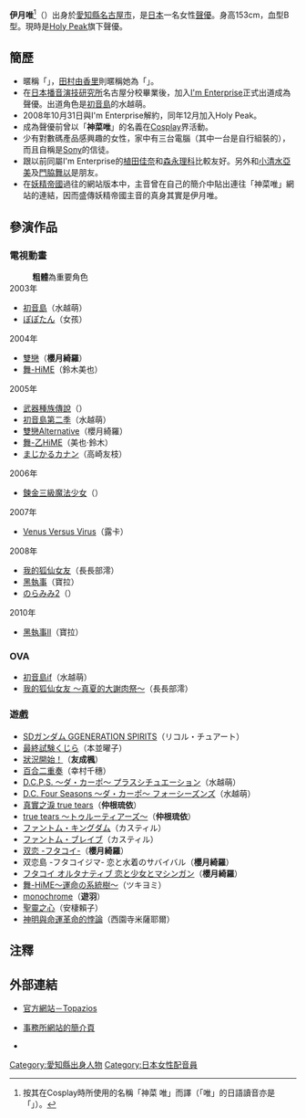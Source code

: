 {{藝人
|姓名 = 伊月 唯
|類型 = 配音員
|原名 = 
|外文名 = 伊月 ゆい
|外文 =  日文
|羅馬拼音 = Itsuki Yui
|暱稱 = {{lang|ja|ゆいん}}、{{lang|ja|いっつい}}
|國籍 = {{JPN}}
|民族 = [[大和民族|大和民族]]
|出生日期 = 1980年10月25日
|出生地點 = {{JPN}}[[愛知縣|愛知縣]][[名古屋市|名古屋市]]
|逝世日期 = 
|逝世地點 = 
|職業 = [[配音員|配音員]]
|語言 = [[日語|日語]]
|出道作 = 水越萌（[[初音島|初音島]]）
|活躍年代 = 2003年－
|唱片公司 = 
|經紀公司 = [[Holy_Peak|Holy Peak]]
|網站 = http://www.topazios.net/ 官方網站－Topazios
|IMDb = 1856085
}}
{{Japanese|japanese=伊月 ゆい|kana=いつき ゆい|romaji=Itsuki Yui|}}

'''伊月唯'''<ref>按其在Cosplay時所使用的名稱「神菜 唯」而譯（「唯」的日語讀音亦是「{{lang|ja|ゆい}}」）。</ref>（{{bd|1980年|10月25日}}）出身於[[愛知縣|愛知縣]][[名古屋市|名古屋市]]，是[[日本|日本]]一名女性[[聲優|聲優]]。身高153cm，血型B型。現時是[[Holy_Peak|Holy Peak]]旗下聲優。

==簡歷==
*暱稱「{{lang|ja|ゆいん}}」，[[田村由香里|田村由香里]]則暱稱她為「{{lang|ja|いっつい}}」。
*在[[日本播音演技研究所|日本播音演技研究所]]名古屋分校畢業後，加入[[I'm_Enterprise|I'm Enterprise]]正式出道成為聲優。出道角色是[[初音島|初音島]]的水越萌。
*2008年10月31日與I'm Enterprise解約，同年12月加入Holy Peak。
*成為聲優前曾以「'''神菜唯'''」的名義在[[Cosplay|Cosplay]]界活動。
*少有對數碼產品感興趣的女性，家中有三台電腦（其中一台是自行組裝的），而且自稱是[[Sony|Sony]]的信徒。
*跟以前同屬I'm Enterprise的[[植田佳奈|植田佳奈]]和[[森永理科|森永理科]]比較友好。另外和[[小清水亞美|小清水亞美]]及[[門脇舞以|門脇舞以]]是朋友。
*在[[妖精帝國|妖精帝國]]過往的網站版本中，主音{{lang|ja|ゆい}}曾在自己的簡介中貼出連往「神菜唯」網站的連結，因而盛傳妖精帝國主音的真身其實是伊月唯。

==參演作品==
===電視動畫===
:'''粗體'''為重要角色
;2003年
* [[初音島|初音島]]（水越萌）
* [[ぽぽたん|ぽぽたん]]（女孩）
;2004年
* [[雙戀|雙戀]]（'''櫻月綺羅'''）
* [[舞-HiME|舞-HiME]]（鈴木美也）
;2005年
* [[武器種族傳說|武器種族傳說]]（{{lang|ja|オリガ}}）
* [[初音島|初音島第二季]]（水越萌）
* [[雙戀|雙戀Alternative]]（櫻月綺羅）
* [[舞-乙HiME|舞-乙HiME]]（美也·鈴木）
* [[まじかるカナン|まじかるカナン]]（高崎友枝）
;2006年
* [[鍊金三級魔法少女|鍊金三級魔法少女]]（{{lang|ja|メグミ}}）
;2007年
* [[Venus_Versus_Virus|Venus Versus Virus]]（露卡）
;2008年
* [[我的狐仙女友|我的狐仙女友]]（長長部澪）
* [[黑執事|黑執事]]（寶拉）
* [[のらみみ2|のらみみ2]]（{{lang|ja|チエ}}）
;2010年
* [[黑執事|黑執事II]]（寶拉）

===OVA===
* [[初音島|初音島if]]（水越萌）
* [[我的狐仙女友|我的狐仙女友 〜真夏的大謝肉祭〜]]（長長部澪）

===遊戲===
* [[SDガンダム_GGENERATION|SDガンダム GGENERATION SPIRITS]]（リコル・チュアート）
* [[最終試験くじら|最終試験くじら]]（本並曜子）
* [[狀況開始！|狀況開始！]]（'''友成楓'''）
* [[百合二重奏|百合二重奏]]（幸村千穗）
* [[初音島|D.C.P.S. 〜ダ・カーポ〜 プラスシチュエーション]]（水越萌）
* [[初音島|D.C. Four Seasons 〜ダ・カーポ〜 フォーシーズンズ]]（水越萌）
* [[真實之淚_true_tears|真實之淚 true tears]]（'''仲根琉依'''）
* [[真實之淚_true_tears|true tears 〜トゥルーティアーズ〜]]（'''仲根琉依'''）
* [[ファントム・キングダム|ファントム・キングダム]]（カスティル）
* [[ファントム・ブレイブ|ファントム・ブレイブ]]（カスティル）
* [[雙戀|双恋 -フタコイ-]]（'''櫻月綺羅'''）
* 双恋島 -フタコイジマ- 恋と水着のサバイバル（'''櫻月綺羅'''）
* [[雙戀|フタコイ オルタナティブ 恋と少女とマシンガン]]（'''櫻月綺羅'''）
* [[舞-HiME|舞-HiME〜運命の系統樹〜]]（ツキヨミ）
* [[monochrome|monochrome]]（'''遊羽'''）
* [[聖靈之心|聖靈之心]]（安棲賴子）
* [[神明與命運革命的悖論|神明與命運革命的悖論]]（西園寺米薩耶爾）

==注釋==
{{Reflist}}

==外部連結==
*{{ja}}[http://www.topazios.net/ 官方網站－Topazios] {{Wayback|url=http://www.topazios.net/ |date=20130507115433 }}
*{{ja}}[https://web.archive.org/web/20090430231224/http://www.holypeak.com/artist/?id=1228097089-534725&page=1 事務所網站的簡介頁]
*{{ja}}[https://web.archive.org/web/20090219233022/http://dot-i.blog.ocn.ne.jp/ {{lang|ja|文化放送★ラジオどっとあい 伊月ゆいのデジタロイド化計画!}}]

{{Radio Dottoai}}
{{Holy Peak}}
{{Authority control}}
{{DEFAULTSORT:Itsuki Yui}}
[[Category:愛知縣出身人物|Category:愛知縣出身人物]]
[[Category:日本女性配音員|Category:日本女性配音員]]